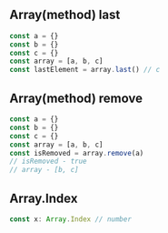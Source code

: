 ## Array(method) last
``` typescript
const a = {}
const b = {}
const c = {}
const array = [a, b, c]
const lastElement = array.last() // c
```

## Array(method) remove
``` typescript
const a = {}
const b = {}
const c = {}
const array = [a, b, c]
const isRemoved = array.remove(a)
// isRemoved - true
// array - [b, c]
```

## Array.Index
```typescript
const x: Array.Index // number
```